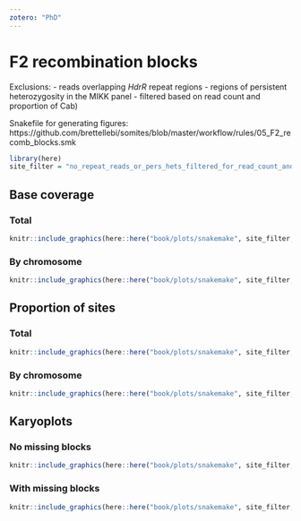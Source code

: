 ```yaml
---
zotero: "PhD"
---
```


# F2 recombination blocks

Exclusions:
-   reads overlapping *HdrR* repeat regions
-   regions of persistent heterozygosity in the MIKK panel
-   filtered based on read count and proportion of Cab)

Snakefile for generating figures: https://github.com/brettellebi/somites/blob/master/workflow/rules/05_F2_recomb_blocks.smk

```r
library(here)
site_filter = "no_repeat_reads_or_pers_hets_filtered_for_read_count_and_cab_prop"
```

## Base coverage

### Total

```r
knitr::include_graphics(here::here("book/plots/snakemake", site_filter, "5000/base_cov_total.png"))
```

### By chromosome

```r
knitr::include_graphics(here::here("book/plots/snakemake", site_filter, "5000/base_cov_by_chrom.png"))
```

## Proportion of sites

### Total

```r
knitr::include_graphics(here::here("book/plots/snakemake", site_filter, "5000/prop_sites_total.png"))
```

### By chromosome

```r
knitr::include_graphics(here::here("book/plots/snakemake", site_filter, "5000/prop_sites_by_chrom.png"))
```

## Karyoplots

### No missing blocks

```r
knitr::include_graphics(here::here("book/plots/snakemake", site_filter, "5000/karyoplot_no_missing.png"))
```

### With missing blocks

```r
knitr::include_graphics(here::here("book/plots/snakemake", site_filter, "5000/karyoplot_with_missing.png"))
```


